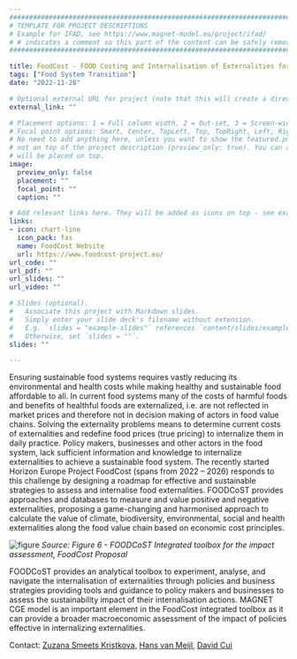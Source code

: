 ```yaml
---
##########################################################################################
# TEMPLATE FOR PROJECT DESCRIPTIONS 
# Example for IFAD, see https://www.magnet-model.eu/project/ifad/
# # indicates a comment so this part of the content can be safely removed.
##########################################################################################

title: FoodCost - FOOD Costing and Internalisation of Externalities for System Transition 
tags: ["Food System Transition"]
date: "2022-11-28"

# Optional external URL for project (note that this will create a direct link and replaces the project detail page).
external_link: ""

# Placement options: 1 = Full column width, 2 = Out-set, 3 = Screen-width
# Focal point options: Smart, Center, TopLeft, Top, TopRight, Left, Right, BottomLeft, Bottom, BottomRight
# No need to add anything here, unless you want to show the featured.png picture only in list of projects but
# not on top of the project description (preview_only: true). You can also add a caption to your featured.png that
# will be placed on top.
image:
  preview_only: false
  placement: ""
  focal_point: ""
  caption: ""

# Add relevant links here. They will be added as icons on top - see examples. If there are no links use ""  
links:
- icon: chart-line
  icon_pack: fas
  name: FoodCost Website
  url: https://www.foodcost-project.eu/
url_code: ""
url_pdf: ""
url_slides: ""
url_video: ""

# Slides (optional).
#   Associate this project with Markdown slides.
#   Simply enter your slide deck's filename without extension.
#   E.g. `slides = "example-slides"` references `content/slides/example-slides.md`.
#   Otherwise, set `slides = ""`.
slides: ""

---
```

Ensuring sustainable food systems requires vastly reducing its environmental and health costs while making healthy and sustainable food affordable to all. In current food systems many of the costs of harmful foods and benefits of healthful foods are externalized, i.e. are not reflected in market prices and therefore not in decision making of actors in food value chains. Solving the externality problems means to determine current costs of externalities and redefine food prices (true pricing) to internalize them in daily practice. Policy makers, businesses and other actors in the food system, lack sufficient information and knowledge to internalize externalities to achieve a sustainable food system.
The recently started Horizon Europe Project FoodCost (spans from 2022 – 2026) responds to this challenge by designing a roadmap for effective and sustainable strategies to assess and internalise food externalities. FOODCoST provides approaches and databases to measure and value positive and negative externalities, proposing a game-changing and harmonised approach to calculate the value of climate, biodiversity, environmental, social and health externalities along the food value chain based on economic cost principles. 

![figure](Figure.png "Figure")
*Source: Figure 6 - FOODCoST Integrated toolbox for the impact assessment, FoodCost Proposal*

FOODCoST provides an analytical toolbox to experiment, analyse, and navigate the internalisation of externalities through policies and business strategies providing tools and guidance to policy makers and businesses to assess the sustainability impact of their internalisation actions. MAGNET CGE model is an important element in the FoodCost integrated toolbox as it can provide a broader macroeconomic assessment of the impact of policies effective in internalizing externalities.  

Contact: [Zuzana Smeets Kristkova](/author/zuzana-smeets-kristkova/), [Hans van Meijl](/author/hans-van-meijl/), [David Cui](/author/david-cui/)
